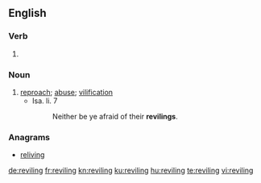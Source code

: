 ==English==

===Verb===
{{head|en|present participle}}

# {{present participle of|revile|lang=en}}

===Noun===
{{en-noun}}

# [[reproach]]; [[abuse]]; [[vilification]]
#* Isa. li. 7
#*: Neither be ye afraid of their '''revilings'''.

===Anagrams===
* [[reliving#English|reliving]]

[[de:reviling]]
[[fr:reviling]]
[[kn:reviling]]
[[ku:reviling]]
[[hu:reviling]]
[[te:reviling]]
[[vi:reviling]]